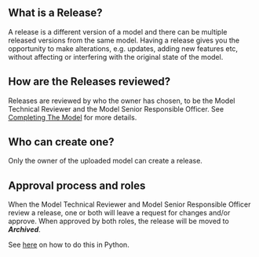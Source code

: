
## **What is a Release?**

A release is a different version of a model and there can be multiple released versions from the same model. Having a
release gives you the opportunity to make alterations, e.g. updates, adding new features etc, without affecting or
interfering with the original state of the model.

## **How are the Releases reviewed?**

Releases are reviewed by who the owner has chosen, to be the Model Technical Reviewer and the Model Senior Responsible
Officer. See [Completing The Model](../../managing-models-and-releases/upload-to-bailo/completing-the-model) for more
details.

## **Who can create one?**

Only the owner of the uploaded model can create a release.

## **Approval process and roles**

When the Model Technical Reviewer and Model Senior Responsible Officer review a release, one or both will leave a
request for changes and/or approve. When approved by both roles, the release will be moved to **_Archived_**.

See [here](/docs/python/notebooks/models_and_releases_demo_pytorch/index.html) on how to do this in Python.

